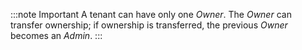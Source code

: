 :::note Important
 A tenant can have only one _Owner_. The _Owner_ can transfer ownership; if ownership is transferred, the previous _Owner_ becomes an _Admin_.
:::
